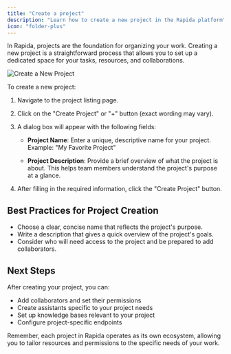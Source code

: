 ```yaml
---
title: "Create a project"
description: "Learn how to create a new project in the Rapida platform"
icon: "folder-plus"
---
```


In Rapida, projects are the foundation for organizing your work. Creating a new project is a straightforward process that allows you to set up a dedicated space for your tasks, resources, and collaborations.

![Create a New Project](/images/workspace/create-project.png)

To create a new project:

1. Navigate to the project listing page.
2. Click on the "Create Project" or "+" button (exact wording may vary).
3. A dialog box will appear with the following fields:

   - **Project Name**: Enter a unique, descriptive name for your project.
     Example: "My Favorite Project"

   - **Project Description**: Provide a brief overview of what the project is about.
     This helps team members understand the project's purpose at a glance.

4. After filling in the required information, click the "Create Project" button.

## Best Practices for Project Creation

- Choose a clear, concise name that reflects the project's purpose.
- Write a description that gives a quick overview of the project's goals.
- Consider who will need access to the project and be prepared to add collaborators.

## Next Steps

After creating your project, you can:

- Add collaborators and set their permissions
- Create assistants specific to your project needs
- Set up knowledge bases relevant to your project
- Configure project-specific endpoints

Remember, each project in Rapida operates as its own ecosystem, allowing you to tailor resources and permissions to the specific needs of your work.
